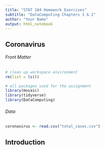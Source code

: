 ```yaml
---
title: "STAT 184 Homework Exercises" 
subtitle: "DataComputing Chapters 1 & 2"
author: "Your Name"
output: html_notebook
---
```


## Coronavirus


###### Front Matter

```r
# clean up workspace environment
rm(list = ls())

# all packages used for the assignment
library(mosaic)
library(tidyverse)
library(DataComputing)

```

###### Data
```r
coronavirus <- read.csv("total_cases.csv")
```

## Introduction
